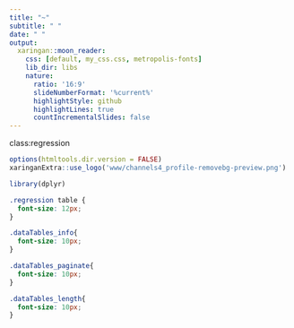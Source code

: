 ```yaml
---
title: "~"
subtitle: " "
date: " "
output:
  xaringan::moon_reader:
    css: [default, my_css.css, metropolis-fonts]
    lib_dir: libs
    nature:
      ratio: '16:9'
      slideNumberFormat: '%current%'
      highlightStyle: github
      highlightLines: true
      countIncrementalSlides: false
---
```


class:regression

<!-- css: [default, duke-blue, hygge-duke] -->

```r
options(htmltools.dir.version = FALSE)
xaringanExtra::use_logo('www/channels4_profile-removebg-preview.png')
```

```r
library(dplyr)
```

```css
.regression table {
  font-size: 12px;     
}

.dataTables_info{
  font-size: 10px;
}

.dataTables_paginate{
  font-size: 10px;
}

.dataTables_length{
  font-size: 10px;
}
```

